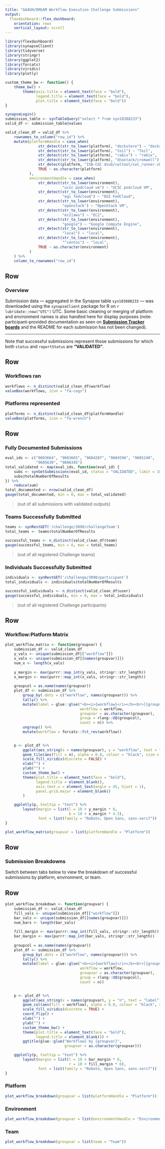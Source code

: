 ```yaml
---
title: "GA4GH/DREAM Workflow Execution Challenge Submissions"
output: 
  flexdashboard::flex_dashboard:
    orientation: rows
    vertical_layout: scroll
---
```


```r
library(flexdashboard)
library(synapseClient)
library(tidyverse)
library(stringr)
library(ggplot2)
library(forcats)
library(viridis)
library(plotly)

custom_theme_bw <- function() {
    theme_bw() +
        theme(axis.title = element_text(face = "bold"),
              legend.title = element_text(face = "bold"),
              plot.title = element_text(face = "bold"))
}

```

```r
synapseLogin()
submission_table <- synTableQuery("select * from syn10388233")
valid_df <- submission_table@values
```


```r
valid_clean_df = valid_df %>% 
    rownames_to_column("row_id") %>% 
    mutate(platformHandle = case_when(
               str_detect(str_to_lower(platform), "dockstore") ~ "dockstore",
               str_detect(str_to_lower(platform), "toil") ~ "Toil",
               str_detect(str_to_lower(platform), "rabix") ~ "rabix",
               str_detect(str_to_lower(platform), "dnastack/cromwell") ~ "DNAstack/cromwell",
               str_detect(platform, "ISB-CGC dsub/cwltool/cwl_runner.sh") ~ "ISB-CGC dsub+cwl_runner.sh",
               TRUE ~ as.character(platform)
           ),
           environmentHandle = case_when(
               str_detect(str_to_lower(environment), 
                          "ucsc podcloud vm") ~ "UCSC podcloud VM",
               str_detect(str_to_lower(environment), 
                          "egi fedcloud") ~ "EGI FedCloud",
               str_detect(str_to_lower(environment), 
                          "openstack") ~ "OpenStack VM",
               str_detect(str_to_lower(environment), 
                          "ec2|aws") ~ "EC2", 
               str_detect(str_to_lower(environment), 
                          "google") ~ "Google Compute Engine", 
               str_detect(str_to_lower(environment), 
                          "local") ~ "local", 
               str_detect(str_to_lower(environment), 
                          "^centos") ~ "local", 
               TRUE ~ as.character(environment)
           )
    ) %>% 
    column_to_rownames("row_id")
```

Row {data-height=150}
-----------------------------------------------------------------------

### **Overview**

Submission data — aggregated in the Synapse table `syn103088233` — was downloaded using the `synapseClient` package for R on `r lubridate::now("UTC")` UTC.  Some basic cleaning or merging of platform and environment names is also handled here for display purposes (note: participant-provided documentation as seen on [**Submission Tracker boards**](https://www.synapse.org/#!Synapse:syn8507133/wiki/451414) and the README for each submission has not been changed).

-----

Note that successful submissions represent those submissions for which both `status` and `reportStatus` are **“VALIDATED”**.


Row
-----------------------------------------------------------------------

### Workflows ran

```r
workflows <- n_distinct(valid_clean_df$workflow)
valueBox(workflows, icon = "fa-cogs")
```

### Platforms represented

```r
platforms <- n_distinct(valid_clean_df$platformHandle)
valueBox(platforms, icon = "fa-wrench")
```



Row
-----------------------------------------------------------------------

### Fully Documented Submissions

```r
eval_ids <- c("9603664", "9603665", "9604287", "9604596", "9605240", 
              "9605639", "9606345")
total_validated <- map(eval_ids, function(eval_id) {
    subs <- synGetSubmissions(eval_id, status = "VALIDATED", limit = 100)
    subs@totalNumberOfResults
}) %>% 
    reduce(sum)
total_documented <- nrow(valid_clean_df)
gauge(total_documented, min = 0, max = total_validated)
```

> (out of all submissions with validated outputs)

### Teams Successfully Submitted

```r
teams <- synRestGET('/challenge/3090/challengeTeam')
total_teams <- teams$totalNumberOfResults

successful_teams <- n_distinct(valid_clean_df$team)
gauge(successful_teams, min = 0, max = total_teams)
```

> (out of all registered Challenge teams)

### Individuals Successfully Submitted

```r
individuals <- synRestGET('/challenge/3090/participant')
total_individuals <- individuals$totalNumberOfResults

successful_individuals <- n_distinct(valid_clean_df$user)
gauge(successful_individuals, min = 0, max = total_individuals)
```

> (out of all registered Challenge participants)

Row  
-----------------------------------------------------------------------

### **Workflow:Platform Matrix**

```r
plot_workflow_matrix <- function(groupvar) {
    submission_df <- valid_clean_df
    y_vals <- unique(submission_df[["workflow"]])
    x_vals <- unique(submission_df[[names(groupvar)]])
    num_x <- length(x_vals)
    
    y_margin <- max(purrr::map_int(y_vals, stringr::str_length))
    x_margin <- max(purrr::map_int(x_vals, stringr::str_length))
    
    groupcol = as.name(names(groupvar))
    plot_df <- submission_df %>% 
        group_by(.dots = c("workflow", names(groupvar))) %>% 
        tally() %>% 
        mutate(label = glue::glue("<b><i>{workflow}</i></b><br>[{groupvar}] <b>{group}</b>: {count} submissions",
                                  workflow = workflow, 
                                  groupvar = as.character(groupvar),
                                  group = rlang::UQ(groupcol),
                                  count = n)) %>% 
        ungroup() %>% 
        mutate(workflow = forcats::fct_rev(workflow))

    
    p <- plot_df %>% 
        ggplot(aes_string(x = names(groupvar), y = "workflow", text = "label")) +
        geom_tile(aes(fill = n), alpha = 0.8, colour = "black", size = 0.2) +
        scale_fill_viridis(discrete = FALSE) +
        xlab("") +
        ylab("") +
        custom_theme_bw() +
        theme(plot.title = element_text(face = "bold"),
              legend.title = element_blank(),
              axis.text.x = element_text(angle = 45, hjust = 1),
              panel.grid.major = element_blank()
        )

    ggplotly(p, tooltip = "text") %>%
        layout(margin = list(l = 10 + y_margin * 6,
                             b = 10 + x_margin * 4.5),
               font = list(family = "Roboto, Open Sans, sans-serif"))
}
```

```r
plot_workflow_matrix(groupvar = list(platformHandle = "Platform"))
```

Row {data-height=50}
-----------------------------------------------------------------------

### **Submission Breakdowns**

Switch between tabs below to view the breakdown of successful submissions by platform, environment, or team.

Row  {.tabset .tabset-fade}
-----------------------------------------------------------------------

```r
plot_workflow_breakdown <- function(groupvar) {
    submission_df <- valid_clean_df
    fill_vals <- unique(submission_df[["workflow"]])
    bar_vals <- unique(submission_df[[names(groupvar)]])
    num_bars <- length(bar_vals)
    
    fill_margin <- max(purrr::map_int(fill_vals, stringr::str_length))
    bar_margin <- max(purrr::map_int(bar_vals, stringr::str_length))
    
    groupcol = as.name(names(groupvar))
    plot_df <- submission_df %>% 
        group_by(.dots = c("workflow", names(groupvar))) %>% 
        tally() %>% 
        mutate(label = glue::glue("<b><i>{workflow}</i></b><br>[{groupvar}] <b>{group}</b>: {count} submissions",
                                  workflow = workflow, 
                                  groupvar = as.character(groupvar),
                                  group = rlang::UQ(groupcol),
                                  count = n))

    
    p <- plot_df %>% 
        ggplot(aes_string(x = names(groupvar), y = "n", text = "label")) +
        geom_col(aes(fill = workflow), alpha = 0.8, colour = "black", size = 0.2) +
        scale_fill_viridis(discrete = TRUE) +
        coord_flip() +
        xlab("") +
        ylab("") +
        custom_theme_bw() +
        theme(plot.title = element_text(face = "bold"),
              legend.title = element_blank()) +
        ggtitle(glue::glue("Workflows by {groupvar}", 
                           groupvar = as.character(groupvar)))

    ggplotly(p, tooltip = "text") %>%
        layout(margin = list(l = 10 + bar_margin * 6,
                             r = 10 + fill_margin * 6),
               font = list(family = "Roboto, Open Sans, sans-serif"))
}
```

### Platform

```r
plot_workflow_breakdown(groupvar = list(platformHandle = "Platform"))
```

### Environment

```r
plot_workflow_breakdown(groupvar = list(environmentHandle = "Environment"))
```

### Team

```r
plot_workflow_breakdown(groupvar = list(team = "Team"))
```

